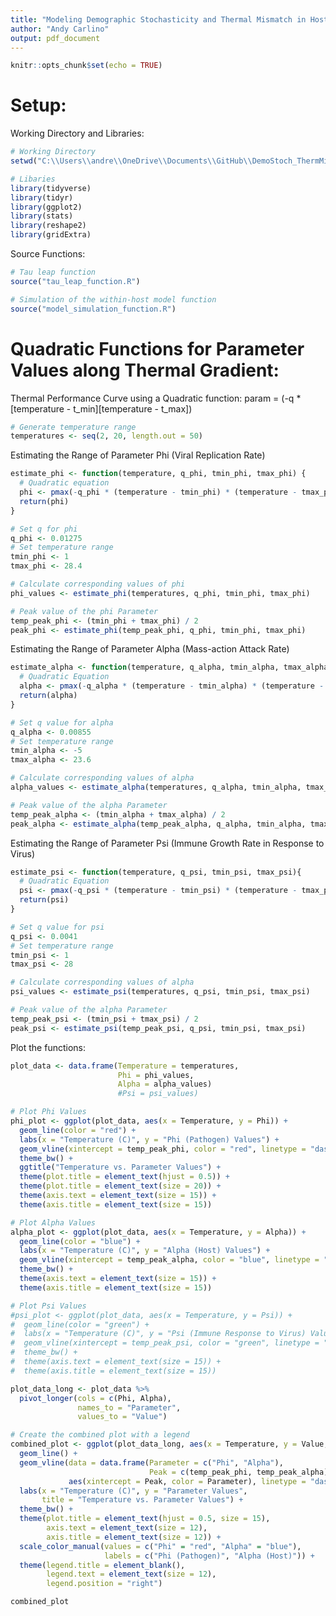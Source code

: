 ```yaml
---
title: "Modeling Demographic Stochasticity and Thermal Mismatch in Host-Pathogen Wildlife Systems"
author: "Andy Carlino"
output: pdf_document
---
```


```r
knitr::opts_chunk$set(echo = TRUE)
```

# Setup:

Working Directory and Libraries:
```r
# Working Directory
setwd("C:\\Users\\andre\\OneDrive\\Documents\\GitHub\\DemoStoch_ThermMismatch_EpiModels")

# Libaries
library(tidyverse)
library(tidyr)
library(ggplot2)
library(stats)
library(reshape2)
library(gridExtra)
```

Source Functions:
```r
# Tau leap function
source("tau_leap_function.R")

# Simulation of the within-host model function
source("model_simulation_function.R")
```


# Quadratic Functions for Parameter Values along Thermal Gradient:

Thermal Performance Curve using a Quadratic function: 
param = (-q * [temperature - t_min][temperature - t_max])

```r
# Generate temperature range
temperatures <- seq(2, 20, length.out = 50)
```

Estimating the Range of Parameter Phi (Viral Replication Rate)
```r
estimate_phi <- function(temperature, q_phi, tmin_phi, tmax_phi) {
  # Quadratic equation
  phi <- pmax(-q_phi * (temperature - tmin_phi) * (temperature - tmax_phi), 0) 
  return(phi)
}

# Set q for phi
q_phi <- 0.01275
# Set temperature range
tmin_phi <- 1
tmax_phi <- 28.4

# Calculate corresponding values of phi
phi_values <- estimate_phi(temperatures, q_phi, tmin_phi, tmax_phi)

# Peak value of the phi Parameter
temp_peak_phi <- (tmin_phi + tmax_phi) / 2
peak_phi <- estimate_phi(temp_peak_phi, q_phi, tmin_phi, tmax_phi)
```


Estimating the Range of Parameter Alpha (Mass-action Attack Rate)
```r
estimate_alpha <- function(temperature, q_alpha, tmin_alpha, tmax_alpha){
  # Quadratic Equation
  alpha <- pmax(-q_alpha * (temperature - tmin_alpha) * (temperature - tmax_alpha), 0)
  return(alpha)
}

# Set q value for alpha 
q_alpha <- 0.00855
# Set temperature range
tmin_alpha <- -5
tmax_alpha <- 23.6

# Calculate corresponding values of alpha
alpha_values <- estimate_alpha(temperatures, q_alpha, tmin_alpha, tmax_alpha)

# Peak value of the alpha Parameter
temp_peak_alpha <- (tmin_alpha + tmax_alpha) / 2
peak_alpha <- estimate_alpha(temp_peak_alpha, q_alpha, tmin_alpha, tmax_alpha)
```


Estimating the Range of Parameter Psi (Immune Growth Rate in Response to Virus)
```r
estimate_psi <- function(temperature, q_psi, tmin_psi, tmax_psi){
  # Quadratic Equation
  psi <- pmax(-q_psi * (temperature - tmin_psi) * (temperature - tmax_psi), 0)
  return(psi)
}

# Set q value for psi 
q_psi <- 0.0041
# Set temperature range
tmin_psi <- 1
tmax_psi <- 28

# Calculate corresponding values of alpha
psi_values <- estimate_psi(temperatures, q_psi, tmin_psi, tmax_psi)

# Peak value of the alpha Parameter
temp_peak_psi <- (tmin_psi + tmax_psi) / 2
peak_psi <- estimate_psi(temp_peak_psi, q_psi, tmin_psi, tmax_psi)
```

Plot the functions: 
```r
plot_data <- data.frame(Temperature = temperatures,
                        Phi = phi_values, 
                        Alpha = alpha_values)
                        #Psi = psi_values)

# Plot Phi Values
phi_plot <- ggplot(plot_data, aes(x = Temperature, y = Phi)) +
  geom_line(color = "red") + 
  labs(x = "Temperature (C)", y = "Phi (Pathogen) Values") + 
  geom_vline(xintercept = temp_peak_phi, color = "red", linetype = "dashed") + 
  theme_bw() +
  ggtitle("Temperature vs. Parameter Values") +
  theme(plot.title = element_text(hjust = 0.5)) +
  theme(plot.title = element_text(size = 20)) + 
  theme(axis.text = element_text(size = 15)) + 
  theme(axis.title = element_text(size = 15))

# Plot Alpha Values
alpha_plot <- ggplot(plot_data, aes(x = Temperature, y = Alpha)) +
  geom_line(color = "blue") + 
  labs(x = "Temperature (C)", y = "Alpha (Host) Values") + 
  geom_vline(xintercept = temp_peak_alpha, color = "blue", linetype = "dashed") +
  theme_bw() + 
  theme(axis.text = element_text(size = 15)) + 
  theme(axis.title = element_text(size = 15))

# Plot Psi Values
#psi_plot <- ggplot(plot_data, aes(x = Temperature, y = Psi)) + 
#  geom_line(color = "green") + 
#  labs(x = "Temperature (C)", y = "Psi (Immune Response to Virus) Values") + 
#  geom_vline(xintercept = temp_peak_psi, color = "green", linetype = "dashed") +
#  theme_bw() + 
#  theme(axis.text = element_text(size = 15)) + 
#  theme(axis.title = element_text(size = 15))

plot_data_long <- plot_data %>%
  pivot_longer(cols = c(Phi, Alpha), 
               names_to = "Parameter", 
               values_to = "Value")

# Create the combined plot with a legend
combined_plot <- ggplot(plot_data_long, aes(x = Temperature, y = Value, color = Parameter)) +
  geom_line() +
  geom_vline(data = data.frame(Parameter = c("Phi", "Alpha"),
                               Peak = c(temp_peak_phi, temp_peak_alpha)),
             aes(xintercept = Peak, color = Parameter), linetype = "dashed", linewidth = 1.2) +
  labs(x = "Temperature (C)", y = "Parameter Values", 
       title = "Temperature vs. Parameter Values") +
  theme_bw() +
  theme(plot.title = element_text(hjust = 0.5, size = 15),
        axis.text = element_text(size = 12),
        axis.title = element_text(size = 12)) +
  scale_color_manual(values = c("Phi" = "red", "Alpha" = "blue"), 
                     labels = c("Phi (Pathogen)", "Alpha (Host)")) +
  theme(legend.title = element_blank(),
        legend.text = element_text(size = 12),
        legend.position = "right")

combined_plot
```


